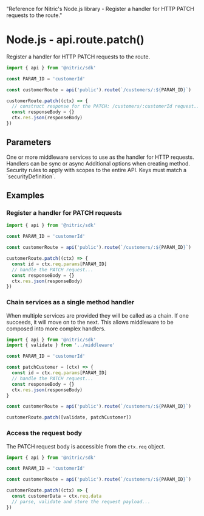   "Reference for Nitric's Node.js library - Register a handler for HTTP PATCH requests to the route."

# Node.js - api.route.patch()

Register a handler for HTTP PATCH requests to the route.

```javascript
import { api } from '@nitric/sdk'

const PARAM_ID = 'customerId'

const customerRoute = api('public').route(`/customers/:${PARAM_ID}`)

customerRoute.patch((ctx) => {
  // construct response for the PATCH: /customers/:customerId request...
  const responseBody = {}
  ctx.res.json(responseBody)
})
```

## Parameters

<Properties>
  <Property name="middleware" required type="HttpMiddleware | HttpMiddleware[]">
    One or more middleware services to use as the handler for HTTP requests.
    Handlers can be sync or async
  </Property>
  <Property name="opts" type="object">
    Additional options when creating method.
    <Properties nested>
      <Property name="security" type="map<string, string[]>">
        Security rules to apply with scopes to the entire API. Keys must match a
        `securityDefinition`.
      </Property>
    </Properties>
  </Property>
</Properties>

## Examples

### Register a handler for PATCH requests

```javascript
import { api } from '@nitric/sdk'

const PARAM_ID = 'customerId'

const customerRoute = api('public').route(`/customers/:${PARAM_ID}`)

customerRoute.patch((ctx) => {
  const id = ctx.req.params[PARAM_ID]
  // handle the PATCH request...
  const responseBody = {}
  ctx.res.json(responseBody)
})
```

### Chain services as a single method handler

When multiple services are provided they will be called as a chain. If one succeeds, it will move on to the next. This allows middleware to be composed into more complex handlers.

```javascript
import { api } from '@nitric/sdk'
import { validate } from '../middleware'

const PARAM_ID = 'customerId'

const patchCustomer = (ctx) => {
  const id = ctx.req.params[PARAM_ID]
  // handle the PATCH request...
  const responseBody = {}
  ctx.res.json(responseBody)
}

const customerRoute = api('public').route(`/customers/:${PARAM_ID}`)

customerRoute.patch([validate, patchCustomer])
```

### Access the request body

The PATCH request body is accessible from the `ctx.req` object.

```javascript
import { api } from '@nitric/sdk'

const PARAM_ID = 'customerId'

const customerRoute = api('public').route(`/customers/:${PARAM_ID}`)

customerRoute.patch((ctx) => {
  const customerData = ctx.req.data
  // parse, validate and store the request payload...
})
```
